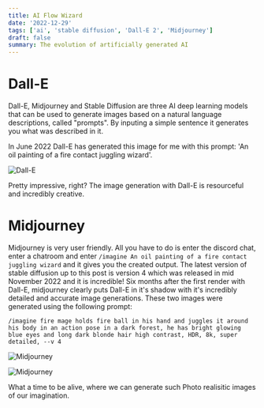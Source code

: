 ```yaml
---
title: AI Flow Wizard
date: '2022-12-29'
tags: ['ai', 'stable diffusion', 'Dall-E 2', 'Midjourney']
draft: false
summary: The evolution of artificially generated AI
---
```


# Dall-E

Dall-E, Midjourney and Stable Diffusion are three AI deep learning models that can
be used to generate images based on a natural language descriptions, called
"prompts". By inputing a simple sentence it generates you what was described in it.

In June 2022 Dall-E has generated this image for me with
this prompt: 'An oil painting of a fire contact juggling wizard'.

![Dall-E](/static/images/ai/Dall-E.jpg)

Pretty impressive, right?
The image generation with Dall-E is resourceful and
incredibly creative.

# Midjourney

Midjourney is very user friendly. All you have to do is enter the discord chat,
enter a chatroom and enter `/imagine An oil painting of a fire contact juggling wizard`
and it gives you the created output. The latest version of stable diffusion up to this
post is version 4 which was released in mid November 2022 and it is incredible! Six months after the first render with Dall-E, midjourney clearly puts Dall-E in it's shadow with it's incredibly detailed and accurate image generations.
These two images were generated using the following prompt:

`/imagine fire mage holds fire ball in his hand and juggles it around his body in an action pose in a dark forest, he has bright glowing blue eyes and long dark blonde hair high contrast, HDR, 8k, super detailed, --v 4`

![Midjourney](/static/images/ai/flow-wizard_fire_mage_holds_fire_ball_in_his_hand_and_juggles.png)

![Midjourney](/static/images/ai/flow-wizard_fire_mage_holds_fire_ball_in_his_hand_and_juggles_2.png)

What a time to be alive, where we can generate such Photo
realisitic images of our imagination.
